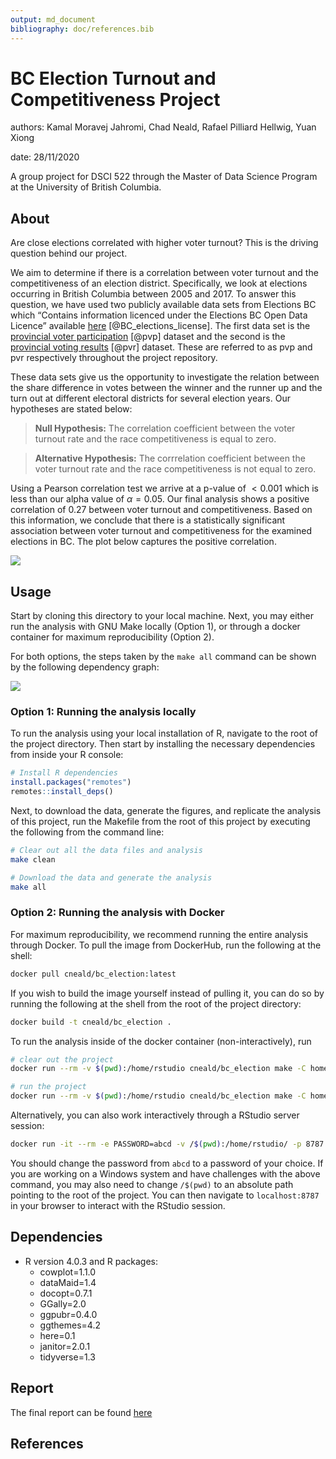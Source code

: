 ```yaml
---
output: md_document
bibliography: doc/references.bib
---
```


# BC Election Turnout and Competitiveness Project

authors: Kamal Moravej Jahromi, Chad Neald, Rafael Pilliard Hellwig, Yuan Xiong

date: 28/11/2020

A group project for DSCI 522 through the Master of Data Science Program at the University of British Columbia.

## About

Are close elections correlated with higher voter turnout? This is the driving question behind our project.  

We aim to determine if there is a correlation between voter turnout and the competitiveness of an election district. Specifically, we look at elections occurring in British Columbia between 2005 and 2017. To answer this question, we have used two publicly available data sets from Elections BC which "Contains information licenced under the Elections BC Open Data Licence" available [here](https://www.elections.bc.ca/docs/EBC-Open-Data-Licence.pdf) [@BC_elections_license]. The first data set is the [provincial voter participation](https://catalogue.data.gov.bc.ca/dataset/6d9db663-8c30-43ec-922b-d541d22e634f/resource/646530d4-078c-4815-8452-c75639962bb4) [@pvp] dataset and the second is the [provincial voting results](https://catalogue.data.gov.bc.ca/dataset/44914a35-de9a-4830-ac48-870001ef8935/resource/fb40239e-b718-4a79-b18f-7a62139d9792) [@pvr] dataset. These are referred to as pvp and pvr respectively throughout the project repository. 

These data sets give us the opportunity to investigate the relation between the share difference in votes between the winner and the runner up and the turn out at different electoral districts for several election years. Our hypotheses are stated below:

> **Null Hypothesis:** The correlation coefficient between the voter turnout rate and the race competitiveness is equal to zero. 

> **Alternative Hypothesis:**  The corrrelation coefficient between the voter turnout rate and the race competitiveness is not equal to zero.

Using a Pearson correlation test we arrive at a p-value of $< 0.001$ which is less than our alpha value of $\alpha = 0.05$. Our final analysis shows a positive correlation of 0.27 between voter turnout and competitiveness. Based on this information, we conclude that there is a statistically significant association between voter turnout and competitiveness for the examined elections in BC. The plot below captures the positive correlation.

![](doc/images/scatter_plot.png)

## Usage

Start by cloning this directory to your local machine. Next, you may either run the analysis with GNU Make locally (Option 1), or through a docker container for maximum reproducibility (Option 2).

For both options, the steps taken by the `make all` command can be shown by the following dependency graph:

![](Makefile.png)


### Option 1: Running the analysis locally

To run the analysis using your local installation of R, navigate to the root of the project directory. Then start by installing the necessary dependencies from inside your R console:

```r
# Install R dependencies
install.packages("remotes")
remotes::install_deps()
```

Next, to download the data, generate the figures, and replicate the analysis of this project, run the Makefile from the root of this project by executing the following from the command line:

```bash
# Clear out all the data files and analysis
make clean

# Download the data and generate the analysis
make all
```

### Option 2: Running the analysis with Docker

For maximum reproducibility, we recommend running the entire analysis through Docker. To pull the image from DockerHub, run the following at the shell:

```bash
docker pull cneald/bc_election:latest
```

If you wish to build the image yourself instead of pulling it, you can do so by running the following at the shell from the root of the project directory:

```bash
docker build -t cneald/bc_election .
```

To run the analysis inside of the docker container (non-interactively), run

```bash
# clear out the project
docker run --rm -v $(pwd):/home/rstudio cneald/bc_election make -C home/rstudio clean

# run the project
docker run --rm -v $(pwd):/home/rstudio cneald/bc_election make -C home/rstudio all
```

Alternatively, you can also work interactively through a RStudio server session:

```bash
docker run -it --rm -e PASSWORD=abcd -v /$(pwd):/home/rstudio/ -p 8787:8787 cneald/bc_election
```

You should change the password from `abcd` to a password of your choice. If you are working on a Windows system and have challenges with the above command, you may also need to change `/$(pwd)` to an absolute path pointing to the root of the project. You can then navigate to `localhost:8787` in your browser to interact with the RStudio session.

## Dependencies

- R version 4.0.3 and R packages:
    - cowplot=1.1.0
    - dataMaid=1.4
    - docopt=0.7.1
    - GGally=2.0
    - ggpubr=0.4.0
    - ggthemes=4.2
    - here=0.1
    - janitor=2.0.1
    - tidyverse=1.3
    
## Report

The final report can be found [here](doc/bc_election_turnout_report.md)

## References

